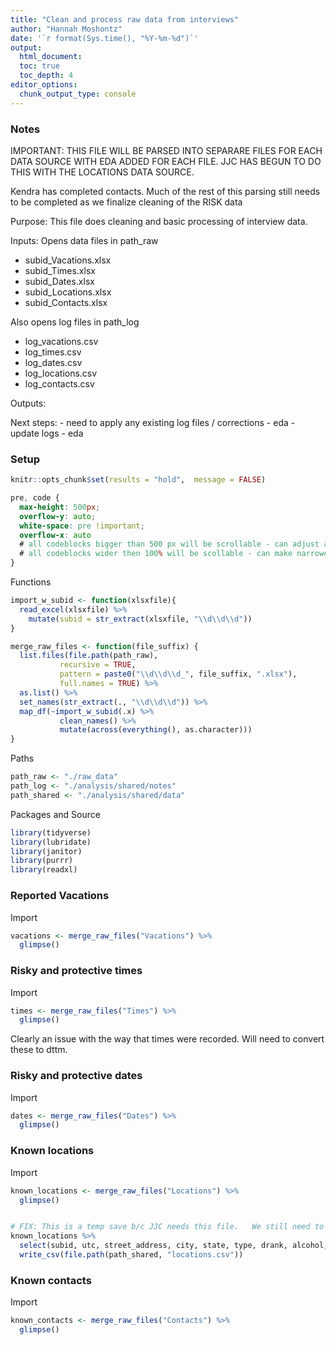 ```yaml
---
title: "Clean and process raw data from interviews"
author: "Hannah Moshontz"
date: '`r format(Sys.time(), "%Y-%m-%d")`'
output: 
  html_document:
  toc: true 
  toc_depth: 4
editor_options: 
  chunk_output_type: console
---
```

  
### Notes
IMPORTANT:  THIS FILE WILL BE PARSED INTO SEPARARE FILES FOR EACH DATA SOURCE WITH 
EDA ADDED FOR EACH FILE.  JJC HAS BEGUN TO DO THIS WITH THE LOCATIONS DATA SOURCE.

Kendra has completed contacts.   Much of the rest of this parsing still needs to be 
completed as we finalize cleaning of the RISK data

Purpose: This file does cleaning and basic processing of interview data.

Inputs:  Opens data files in path_raw

* subid_Vacations.xlsx
* subid_Times.xlsx
* subid_Dates.xlsx
* subid_Locations.xlsx
* subid_Contacts.xlsx

Also opens log files in path_log

* log_vacations.csv
* log_times.csv
* log_dates.csv
* log_locations.csv
* log_contacts.csv

Outputs: 

Next steps:
- need to apply any existing log files / corrections
- eda 
- update logs
- eda

### Setup
```r
knitr::opts_chunk$set(results = "hold",  message = FALSE)
```


```css
pre, code {
  max-height: 500px;
  overflow-y: auto;
  white-space: pre !important; 
  overflow-x: auto
  # all codeblocks bigger than 500 px will be scrollable - can adjust as needed
  # all codeblocks wider then 100% will be scollable - can make narrower with max-width: 50% or similar
}
```

Functions
```r
import_w_subid <- function(xlsxfile){
  read_excel(xlsxfile) %>% 
    mutate(subid = str_extract(xlsxfile, "\\d\\d\\d"))
}

merge_raw_files <- function(file_suffix) {
  list.files(file.path(path_raw), 
           recursive = TRUE,
           pattern = paste0("\\d\\d\\d_", file_suffix, ".xlsx"),
           full.names = TRUE) %>% 
  as.list() %>% 
  set_names(str_extract(., "\\d\\d\\d")) %>% 
  map_df(~import_w_subid(.x) %>% 
           clean_names() %>% 
           mutate(across(everything(), as.character)))
}
```


Paths 
```r
path_raw <- "./raw_data"
path_log <- "./analysis/shared/notes"
path_shared <- "./analysis/shared/data"
```

Packages and Source
```r
library(tidyverse)
library(lubridate)
library(janitor)
library(purrr)
library(readxl)
```

### Reported Vacations

Import
```r
vacations <- merge_raw_files("Vacations") %>% 
  glimpse()
```

### Risky and protective times
Import
```r
times <- merge_raw_files("Times") %>% 
  glimpse()
```

Clearly an issue with the way that times were recorded. Will need to convert these to dttm.

### Risky and protective dates
Import
```r
dates <- merge_raw_files("Dates") %>% 
  glimpse()
```

### Known locations
Import
```r
known_locations <- merge_raw_files("Locations") %>% 
  glimpse()


# FIX: This is a temp save b/c JJC needs this file.   We still need to do EDA before trusting these data!
known_locations %>% 
  select(subid, utc, street_address, city, state, type, drank, alcohol, emotion, risk, avoid, vacation, lat, long) %>%   #added by JJC b.c of prob with extra columns
  write_csv(file.path(path_shared, "locations.csv"))
```

### Known contacts 
Import
```r
known_contacts <- merge_raw_files("Contacts") %>% 
  glimpse()
```
